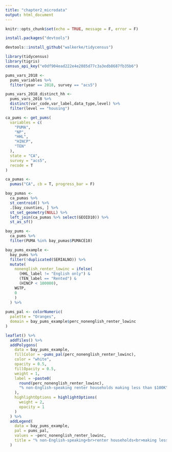 ```yaml
---
title: "chapter2_microdata"
output: html_document
---
```


```r
knitr::opts_chunk$set(echo = TRUE, message = F, error = F)

install.packages("devtools")

devtools::install_github("walkerke/tidycensus")

library(tidycensus)
library(tigris)
census_api_key("e0df904ead222e4e2085d77c3a3edb8687fb35b6")

pums_vars_2018 <-
  pums_variables %>%
  filter(year == 2018, survey == "acs5")

pums_vars_2018_distinct_hh <-
  pums_vars_2018 %>%
  distinct(var_code,var_label,data_type,level) %>%
  filter(level == "housing")

ca_pums <- get_pums(
  variables = c(
    "PUMA",
    "NP",
    "HHL",
    "HINCP",
    "TEN"
  ),
  state = "CA",
  survey = "acs5",
  recode = T
)

ca_pumas <-
  pumas("CA", cb = T, progress_bar = F)

bay_pumas <-
  ca_pumas %>%
  st_centroid() %>%
  .[bay_counties, ] %>%
  st_set_geometry(NULL) %>%
  left_join(ca_pumas %>% select(GEOID10)) %>%
  st_as_sf()

bay_pums <-
  ca_pums %>%
  filter(PUMA %in% bay_pumas$PUMACE10)

```

```r

bay_pums_example <-
  bay_pums %>%
  filter(!duplicated(SERIALNO)) %>%
  mutate(
    nonenglish_renter_lowinc = ifelse(
      (HHL_label != "English only") &
      (TEN_label == "Rented") & 
      (HINCP < 100000),
    WGTP,
    0
    )
  ) %>%
  
pums_pal <- colorNumeric(
  palette = "Oranges",
  domain = bay_pums_example$perc_nonenglish_renter_lowinc
)

leaflet() %>%
  addTiles() %>% 
  addPolygons(
    data = bay_pums_example,
    fillColor = ~pums_pal(perc_nonenglish_renter_lowinc),
    color = "white",
    opacity = 0.5,
    fillOpacity = 0.5,
    weight = 1,
    label = ~paste0(
      round(perc_nonenglish_renter_lowinc), 
      "% non-English-speaking renter households making less than $100K"
    ),
    highlightOptions = highlightOptions(
      weight = 2,
      opacity = 1
    )
  ) %>% 
  addLegend(
    data = bay_pums_example,
    pal = pums_pal,
    values = ~perc_nonenglish_renter_lowinc,
    title = "% non-English-speaking<br>renter households<br>making less than $100K"
  )
```

